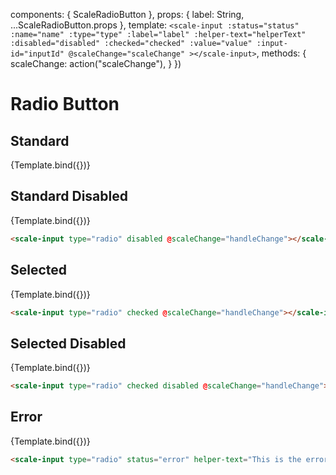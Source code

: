 
<Meta
  title="Components/RadioButton"
  component={ScaleRadioButton}
  argTypes={{}}
/>

  components: { ScaleRadioButton },
  props: {
    label: String,
    ...ScaleRadioButton.props
  },
  template: `
    <scale-input
      :status="status"
      :name="name"
      :type="type"
      :label="label"
      :helper-text="helperText"
      :disabled="disabled"
      :checked="checked"
      :value="value"
      :input-id="inputId"
      @scaleChange="scaleChange"
    ></scale-input>
  `,
  methods: {
    scaleChange: action("scaleChange"),
  }
})

# Radio Button

## Standard

<Preview withSource="none">
  <Story
    name="Standard"
    args={{
      label: "Radio",
      type: "radio"
    }}
  >
    {Template.bind({})}
  </Story>
</Preview>

<Props story="Standard" />


## Standard Disabled

<Preview withSource="none">
  <Story
    name="Standard Disabled"
    args={{
      label: "Standard Disabled",
      type: "radio",
      disabled: true
    }}
  >
    {Template.bind({})}
  </Story>
</Preview>

```html
<scale-input type="radio" disabled @scaleChange="handleChange"></scale-input>
```


## Selected

<Preview withSource="none">
  <Story
    name="Selected"
    args={{
      label: "Selected",
      type: "radio",
      checked: true
    }}
  >
    {Template.bind({})}
  </Story>
</Preview>

```html
<scale-input type="radio" checked @scaleChange="handleChange"></scale-input>
```


## Selected Disabled

<Preview withSource="none">
  <Story
    name="Selected Disabled"
    args={{
      label: "Selected Disabled",
      type: "radio",
      checked: true,
      disabled: true
    }}
  >
    {Template.bind({})}
  </Story>
</Preview>

```html
<scale-input type="radio" checked disabled @scaleChange="handleChange"></scale-input>
```


## Error

<Preview withSource="none">
  <Story
    name="Error"
    args={{
      label: "Standard with error",
      type: "radio",
      status: "error",
      helperText: "This is the error message"
    }}
  >
    {Template.bind({})}
  </Story>
</Preview>

```html
<scale-input type="radio" status="error" helper-text="This is the error message" @scaleChange="handleChange"></scale-input>
```
